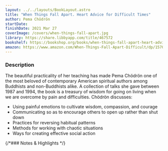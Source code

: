 ```yaml
---
layout: ../../layouts/BookLayout.astro
title: "When Things Fall Apart. Heart Advice for Difficult Times"
author: Pema Chödrön
startDate:
finishDate: 2021 Mar 27
coverImage: /covers/when-things-fall-apart.jpg
library: https://share.libbyapp.com/title/467572
bookshelf: https://bookshop.org/books/when-things-fall-apart-heart-advice-for-difficult-times-9781611803433/9781611803433
amazon: https://www.amazon.com/When-Things-Fall-Apart-Difficult/dp/1570621608/
---
```


<ReadingTime
  startDate  = {frontmatter.startDate}
  finishDate = {frontmatter.finishDate}
/>

### Description
The beautiful practicality of her teaching has made Pema Chödrön one of the most beloved of contemporary American spiritual authors among Buddhists and non-Buddhists alike. A collection of talks she gave between 1987 and 1994, the book is a treasury of wisdom for going on living when we are overcome by pain and difficulties. Chödrön discusses:

* Using painful emotions to cultivate wisdom, compassion, and courage
* Communicating so as to encourage others to open up rather than shut down
* Practices for reversing habitual patterns
* Methods for working with chaotic situations
* Ways for creating effective social action

{/*### Notes & Highlights */}

<BuyBook
  library   = {frontmatter.library}
  bookshelf = {frontmatter.bookshelf}
  amazon    = {frontmatter.amazon}
/>
